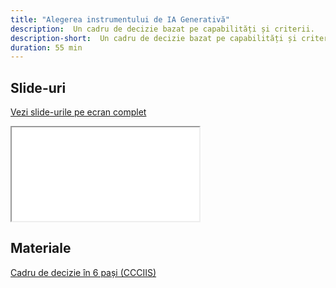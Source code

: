 ```yaml
---
title: "Alegerea instrumentului de IA Generativă"
description:  Un cadru de decizie bazat pe capabilități și criterii.
description-short:  Un cadru de decizie bazat pe capabilități și criterii.
duration: 55 min
---
```


## Slide-uri

[Vezi slide-urile pe ecran complet](slides/03_slide.html)

```{=html}
<iframe class="slide-deck" src="slides/03_slide.html"></iframe>
```

## Materiale

[Cadru de decizie în 6 pași (CCCIIS)](/content/resurse/cadru_decizie_ia.html)